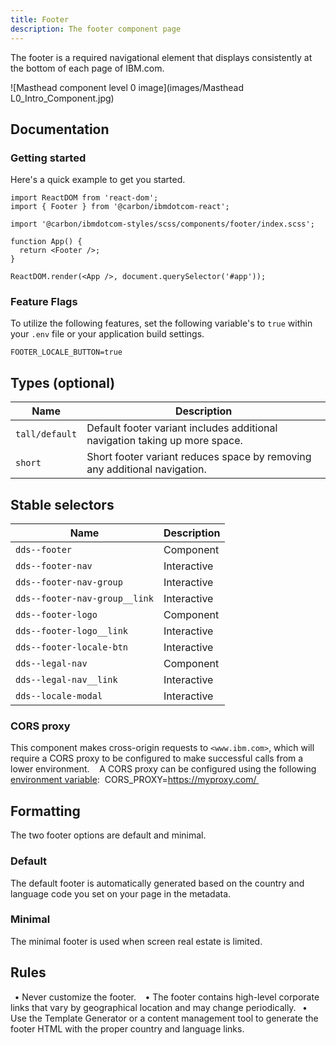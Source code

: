 ```yaml
---
title: Footer
description: The footer component page
---
```


<PageDescription>

The footer is a required navigational element that displays consistently at the bottom of each page of IBM.com. 

</PageDescription>

![Masthead component level 0 image](images/Masthead L0_Intro_Component.jpg)

## Documentation

### Getting started

Here's a quick example to get you started.

```import React from 'react';
import ReactDOM from 'react-dom';
import { Footer } from '@carbon/ibmdotcom-react';

import '@carbon/ibmdotcom-styles/scss/components/footer/index.scss';

function App() {
  return <Footer />;
}

ReactDOM.render(<App />, document.querySelector('#app'));
```

### Feature Flags

To utilize the following features, set the following variable's to `true` within your `.env` file or your application build settings.

```FOOTER_LOCALE_BUTTON=true```

## Types (optional)

| Name          | Description      
| ------------- | ----------- 
| `tall/default`| Default footer variant includes additional navigation taking up more space.
| `short`       | Short footer variant reduces space by removing any additional navigation. 


## Stable selectors

| Name                           | Description      
| ------------------------------ | ----------- 
| `dds--footer`                  | Component
| `dds--footer-nav`              | Interactive 
| `dds--footer-nav-group`        | Interactive
| `dds--footer-nav-group__link`  | Interactive 
| `dds--footer-logo`             | Component 
| `dds--footer-logo__link`       | Interactive
| `dds--footer-locale-btn`       | Interactive
| `dds--legal-nav`               | Component 
| `dds--legal-nav__link`         | Interactive
| `dds--locale-modal`            | Interactive

### CORS proxy 
This component makes cross-origin requests to `<www.ibm.com>`, which will require a CORS proxy to be configured to make successful calls from a lower environment. 
 
A CORS proxy can be configured using the following [environment variable](https://github.com/carbon-design-system/ibm-dotcom-library/blob/master/packages/react/docs/environment-variables.md): 
CORS_PROXY=https://myproxy.com/ 

## Formatting
The two footer options are default and minimal.

### Default
The default footer is automatically generated based on the country and language code you set on your page in the metadata.

### Minimal
The minimal footer is used when screen real estate is limited.

## Rules
  • Never customize the footer. 
  • The footer contains high-level corporate links that vary by geographical location and may change periodically.
  • Use the Template Generator or a content management tool to generate the footer HTML with the proper country and language        links.
